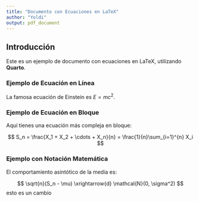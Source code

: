 ```yaml
---
title: "Documento con Ecuaciones en LaTeX"
author: "Yoldi"
output: pdf_document
---
```


## Introducción

Este es un ejemplo de documento con ecuaciones en LaTeX, utilizando **Quarto**.

### Ejemplo de Ecuación en Línea

La famosa ecuación de Einstein es $E = mc^2$.

### Ejemplo de Ecuación en Bloque

Aquí tienes una ecuación más compleja en bloque:

$$
S_n = \frac{X_1 + X_2 + \cdots + X_n}{n} = \frac{1}{n}\sum_{i=1}^{n} X_i
$$

### Ejemplo con Notación Matemática

El comportamiento asintótico de la media es:

$$
\sqrt{n}(S_n - \mu) \xrightarrow{d} \mathcal{N}(0, \sigma^2)
$$
esto es un cambio